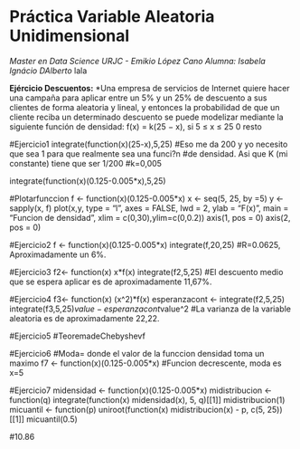 # **Práctica Variable Aleatoria Unidimensional**

*Master en Data Science URJC - Emikio López Cano
Alumna: Isabela Ignácio DAlberto*
lala

**Ejércicio Descuentos:**
*Una empresa de servicios de Internet quiere hacer una campaña para aplicar entre un 5% y un 25% de descuento a sus clientes de forma aleatoria y lineal, y entonces la probabilidad de que un cliente reciba un determinado descuento se puede modelizar mediante la siguiente función de densidad:
f(x) = k(25 − x), si 5 ≤ x ≤ 25
       0          resto


#Ejercicio1
integrate(function(x)(25-x),5,25)
#Eso me da 200 y yo necesito que sea 1 para que realmente sea una funci?n 
#de densidad. Asi que K (mi constante) tiene que ser 1/200
#k=0,005

integrate(function(x)(0.125-0.005*x),5,25)

#Plotarfunccion
f <- function(x)(0.125-0.005*x)
x <- seq(5, 25, by =5)
y <- sapply(x, f)
plot(x,y, type = "l", axes = FALSE, lwd = 2,
     ylab = "F(x)", main = "Funcion de densidad", xlim = c(0,30),ylim=c(0,0.2))
axis(1, pos = 0)
axis(2, pos = 0)


#Ejercicio2
f <- function(x)(0.125-0.005*x)
integrate(f,20,25)
#R=0.0625, Aproximadamente un 6%.

#Ejercicio3
f2<- function(x) x*f(x)
integrate(f2,5,25)
#El descuento medio que se espera aplicar es de aproximadamente 11,67%.

#Ejercicio4
f3<- function(x) (x^2)*f(x)
esperanzacont <- integrate(f2,5,25)
integrate(f3,5,25)$value - esperanzacont$value^2
#La varianza de la variable aleatoria es de aproximadamente 22,22.

#Ejercicio5
#TeoremadeChebyshevf 



#Ejercicio6
#Moda= donde el valor de la funccion densidad toma un maximo
f7 <- function(x)(0.125-0.005*x)
#Funcion decrescente, moda es x=5

#Ejercicio7
midensidad <- function(x)(0.125-0.005*x)
midistribucion <- function(q)
  integrate(function(x) midensidad(x), 5, q)[[1]]
midistribucion(1)
micuantil <- function(p) uniroot(function(x) 
  midistribucion(x) - p, c(5, 25))[[1]]
micuantil(0.5)

#10.86



